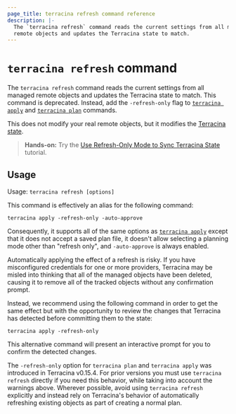 ```yaml
---
page_title: terracina refresh command reference
description: |-
  The `terracina refresh` command reads the current settings from all managed
  remote objects and updates the Terracina state to match.
---
```


# `terracina refresh` command

The `terracina refresh` command reads the current settings from all managed
remote objects and updates the Terracina state to match. This command is deprecated. Instead, add the `-refresh-only` flag to [`terracina apply`](/terracina/cli/commands/apply) and [`terracina plan`](/terracina/cli/commands/plan) commands. 

This does not modify your real remote objects, but it modifies the
[Terracina state](/terracina/language/state).

> **Hands-on:** Try the [Use Refresh-Only Mode to Sync Terracina State](/terracina/tutorials/state/refresh) tutorial.

## Usage

Usage: `terracina refresh [options]`

This command is effectively an alias for the following command:

```
terracina apply -refresh-only -auto-approve
```

Consequently, it supports all of the same options as
[`terracina apply`](/terracina/cli/commands/apply) except that it does not accept a saved
plan file, it doesn't allow selecting a planning mode other than "refresh only",
and `-auto-approve` is always enabled.

Automatically applying the effect of a refresh is risky. If you have
misconfigured credentials for one or more providers, Terracina may
be misled into thinking that all of the managed objects have been deleted,
causing it to remove all of the tracked objects without any confirmation prompt.

Instead, we recommend using the following command in order to get the same
effect but with the opportunity to review the changes that Terracina has
detected before committing them to the state:

```
terracina apply -refresh-only
```

This alternative command will present an interactive prompt for you to confirm
the detected changes.

The `-refresh-only` option for `terracina plan` and `terracina apply` was
introduced in Terracina v0.15.4. For prior versions you must use
`terracina refresh` directly if you need this behavior, while taking into
account the warnings above. Wherever possible, avoid using `terracina refresh`
explicitly and instead rely on Terracina's behavior of automatically refreshing
existing objects as part of creating a normal plan.
